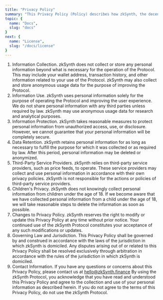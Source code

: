 ```yaml
---
title: "Privacy Policy"
summary: "This Privacy Policy (Policy) describes how zkSynth, the decentralized finance (DeFi) protocol, collects, uses, and protects personal information. By using zkSynth, you agree to the collection and use of your personal information as described in this Policy."
topic: {
  name: "Docs",
  slug: "docs"
}
next: {
  name: "License",
  slug: "/docs/license"   
}
---
```


1. Information Collection. zkSynth does not collect or store any personal information beyond what is necessary for the operation of the Protocol. This may include your wallet address, transaction history, and other information related to your use of the Protocol. zkSynth may also collect and store anonymous usage data for the purpose of improving the Protocol.
2. Information Use. zkSynth uses personal information solely for the purpose of operating the Protocol and improving the user experience. We do not share personal information with any third parties unless required by law. zkSynth may use anonymous usage data for research and analytical purposes.
3. Information Protection. zkSynth takes reasonable measures to protect personal information from unauthorized access, use, or disclosure. However, we cannot guarantee that your personal information will be completely secure.
4. Data Retention. zkSynth retains personal information for as long as necessary to fulfill the purpose for which it was collected or as required by law. After this period, personal information may be deleted or anonymized.
5. Third-Party Service Providers. zkSynth relies on third-party service providers, such as price feeds, to operate. These service providers may collect and use personal information in accordance with their own privacy policies. zkSynth is not responsible for the actions or policies of third-party service providers.
6. Children's Privacy. zkSynth does not knowingly collect personal information from children under the age of 18. If we become aware that we have collected personal information from a child under the age of 18, we will take reasonable steps to delete the information as soon as possible.
7. Changes to Privacy Policy. zkSynth reserves the right to modify or update this Privacy Policy at any time without prior notice. Your continued use of the zkSynth Protocol constitutes your acceptance of any such modifications or updates.
8. Governing Law and Jurisdiction. This Privacy Policy shall be governed by and construed in accordance with the laws of the jurisdiction in which zkSynth is domiciled. Any disputes arising out of or related to this Privacy Policy shall be resolved exclusively through arbitration in accordance with the rules of the jurisdiction in which zkSynth is domiciled.
9. Contact Information. If you have any questions or concerns about this Privacy Policy, please contact us at hello@zkSynth.finance
By using the zkSynth Protocol, you acknowledge that you have read and understood this Privacy Policy and agree to the collection and use of your personal information as described herein. If you do not agree to the terms of this Privacy Policy, do not use the zkSynth Protocol.
